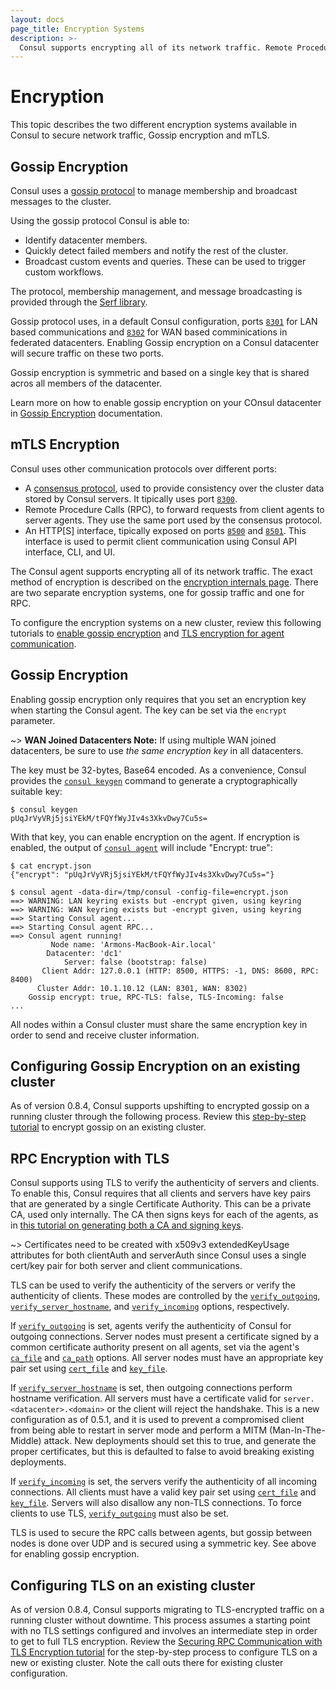 ```yaml
---
layout: docs
page_title: Encryption Systems
description: >-
  Consul supports encrypting all of its network traffic. Remote Procedure Calls (RPCs) between client and server agents can be encrypted with TLS and authenticated with certificates. Gossip communication between all agents can also be encrypted.
---
```


# Encryption

This topic describes the two different encryption systems available in Consul to secure network traffic, Gossip encryption and mTLS.

## Gossip Encryption

Consul uses a [gossip protocol](https://en.wikipedia.org/wiki/Gossip_protocol) to manage membership and broadcast messages to the cluster.

Using the gossip protocol Consul is able to:
- Identify datacenter members.
- Quickly detect failed members and notify the rest of the cluster.
- Broadcast custom events and queries. These can be used to trigger custom workflows.

The protocol, membership management, and message broadcasting is provided through the [Serf library](https://www.serf.io/). 

Gossip protocol uses, in a default Consul configuration, ports [`8301`](/consul/docs/install/ports#lan-serf) for LAN based communications and [`8302`](/consul/docs/install/ports#lan-serf) for WAN based comminications in federated datacenters. Enabling Gossip encryption on a Consul datacenter will secure traffic on these two ports.

Gossip encryption is symmetric and based on a single key that is shared acros all members of the datacenter.

Learn more on how to enable gossip encryption on your COnsul datacenter in [Gossip Encryption](/consul/docs/security/encryption/gossip) documentation.

## mTLS Encryption

Consul uses other communication protocols over different ports:

- A [consensus protocol](/consul/docs/architecture/consensus), used to provide consistency over the cluster data stored by Consul servers. It tipically uses port [`8300`](/consul/docs/install/ports#server-rpc).
- Remote Procedure Calls (RPC), to forward requests from client agents to server agents. They use the same port used by the consensus protocol.
- An HTTP[S] interface, tipically exposed on ports [`8500`](/consul/docs/install/ports#http) and [`8501`](/consul/docs/install/ports#https). This interface is used to permit client communication using Consul API interface, CLI, and UI.




The Consul agent supports encrypting all of its network traffic. The exact
method of encryption is described on the [encryption internals page](/consul/docs/security).
There are two separate encryption systems, one for gossip traffic and one for RPC.

To configure the encryption systems on a new cluster, review this following tutorials to
[enable gossip encryption](/consul/tutorials/security/gossip-encryption-secure?utm_source=consul.io&utm_medium=docs) and
[TLS encryption for agent communication](/consul/tutorials/security/tls-encryption-secure?utm_source=docs).

## Gossip Encryption

Enabling gossip encryption only requires that you set an encryption key when
starting the Consul agent. The key can be set via the `encrypt` parameter.

~> **WAN Joined Datacenters Note:** If using multiple WAN joined datacenters, be sure to use _the same encryption key_ in all datacenters.

The key must be 32-bytes, Base64 encoded. As a convenience, Consul provides the
[`consul keygen`](/consul/commands/keygen) command to generate a
cryptographically suitable key:

```shell-session
$ consul keygen
pUqJrVyVRj5jsiYEkM/tFQYfWyJIv4s3XkvDwy7Cu5s=
```

With that key, you can enable encryption on the agent. If encryption is enabled,
the output of [`consul agent`](/consul/commands/agent) will include "Encrypt: true":

```shell-session
$ cat encrypt.json
{"encrypt": "pUqJrVyVRj5jsiYEkM/tFQYfWyJIv4s3XkvDwy7Cu5s="}

$ consul agent -data-dir=/tmp/consul -config-file=encrypt.json
==> WARNING: LAN keyring exists but -encrypt given, using keyring
==> WARNING: WAN keyring exists but -encrypt given, using keyring
==> Starting Consul agent...
==> Starting Consul agent RPC...
==> Consul agent running!
         Node name: 'Armons-MacBook-Air.local'
        Datacenter: 'dc1'
            Server: false (bootstrap: false)
       Client Addr: 127.0.0.1 (HTTP: 8500, HTTPS: -1, DNS: 8600, RPC: 8400)
      Cluster Addr: 10.1.10.12 (LAN: 8301, WAN: 8302)
    Gossip encrypt: true, RPC-TLS: false, TLS-Incoming: false
...
```

All nodes within a Consul cluster must share the same encryption key in
order to send and receive cluster information.

## Configuring Gossip Encryption on an existing cluster

As of version 0.8.4, Consul supports upshifting to encrypted gossip on a running cluster
through the following process. Review this [step-by-step tutorial](/consul/tutorials/security/gossip-encryption-secure?utm_source=consul.io&utm_medium=docs#enable-gossip-encryption-existing-cluster)
to encrypt gossip on an existing cluster.

## RPC Encryption with TLS

Consul supports using TLS to verify the authenticity of servers and clients. To enable this,
Consul requires that all clients and servers have key pairs that are generated by a single
Certificate Authority. This can be a private CA, used only internally. The
CA then signs keys for each of the agents, as in
[this tutorial on generating both a CA and signing keys](/consul/tutorials/security/tls-encryption-secure?utm_source=docs).

~> Certificates need to be created with x509v3 extendedKeyUsage attributes for both clientAuth and serverAuth since Consul uses a single cert/key pair for both server and client communications.

TLS can be used to verify the authenticity of the servers or verify the authenticity of clients.
These modes are controlled by the [`verify_outgoing`](/consul/docs/agent/config/config-files#tls_internal_rpc_verify_outgoing),
[`verify_server_hostname`](/consul/docs/agent/config/config-files#tls_internal_rpc_verify_server_hostname),
and [`verify_incoming`](/consul/docs/agent/config/config-files#tls_internal_rpc_verify_incoming) options, respectively.

If [`verify_outgoing`](/consul/docs/agent/config/config-files#tls_internal_rpc_verify_outgoing) is set, agents verify the
authenticity of Consul for outgoing connections. Server nodes must present a certificate signed
by a common certificate authority present on all agents, set via the agent's
[`ca_file`](/consul/docs/agent/config/config-files#tls_internal_rpc_ca_file) and [`ca_path`](/consul/docs/agent/config/config-files#tls_internal_rpc_ca_path)
options. All server nodes must have an appropriate key pair set using [`cert_file`](/consul/docs/agent/config/config-files#tls_internal_rpc_cert_file) and [`key_file`](/consul/docs/agent/config/config-files#tls_internal_rpc_key_file).

If [`verify_server_hostname`](/consul/docs/agent/config/config-files#tls_internal_rpc_verify_server_hostname) is set, then
outgoing connections perform hostname verification. All servers must have a certificate
valid for `server.<datacenter>.<domain>` or the client will reject the handshake. This is
a new configuration as of 0.5.1, and it is used to prevent a compromised client from being
able to restart in server mode and perform a MITM (Man-In-The-Middle) attack. New deployments should set this
to true, and generate the proper certificates, but this is defaulted to false to avoid breaking
existing deployments.

If [`verify_incoming`](/consul/docs/agent/config/config-files#tls_internal_rpc_verify_incoming) is set, the servers verify the
authenticity of all incoming connections. All clients must have a valid key pair set using
[`cert_file`](/consul/docs/agent/config/config-files#tls_internal_rpc_cert_file) and
[`key_file`](/consul/docs/agent/config/config-files#tls_internal_rpc_key_file). Servers will
also disallow any non-TLS connections. To force clients to use TLS,
[`verify_outgoing`](/consul/docs/agent/config/config-files#tls_internal_rpc_verify_outgoing) must also be set.

TLS is used to secure the RPC calls between agents, but gossip between nodes is done over UDP
and is secured using a symmetric key. See above for enabling gossip encryption.

## Configuring TLS on an existing cluster

As of version 0.8.4, Consul supports migrating to TLS-encrypted traffic on a running cluster
without downtime. This process assumes a starting point with no TLS settings configured and involves
an intermediate step in order to get to full TLS encryption. Review the
[Securing RPC Communication with TLS Encryption tutorial](/consul/tutorials/security/tls-encryption-secure?utm_source=docs)
for the step-by-step process to configure TLS on a new or existing cluster. Note the call outs there
for existing cluster configuration.
